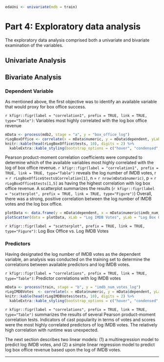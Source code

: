 ```r
edaUni <- univariate(mdb = train)
```

# Part 4: Exploratory data analysis
The exploratory data analysis comprised both a univariate and bivariate examination of the variables.

## Univariate Analysis


## Bivariate Analysis
### Dependent Variable
As mentioned above, the first objective was to identify an available variable that would proxy for box office success. 

`r kfigr::figr(label = "correlation1", prefix = TRUE, link = TRUE, type="Table")`: Variables most highly correlated with the log  box office revenue
```r
mData <- process(mdb2, stage = "a", y = "box_office_log")
rLogBoxOffice <- correlate(x = mData$numeric, y = mData$dependent, yLab = "Log Box Office", plot = FALSE)
knitr::kable(head(rLogBoxOffice$tests, 10), digits = 2) %>%
  kableExtra::kable_styling(bootstrap_options = c("hover", "condensed", "responsive"), full_width = T, position = "center")
```

Pearson product-moment correlation coefficients were computed to determine which of the available variables most highly correlated with the log of box office revenue. `r kfigr::figr(label = "correlation1", prefix = TRUE, link = TRUE, type="Table")` reveals the  log number of IMDB votes, r = `r rLogBoxOffice$tests$Correlation[1]`, n = `r nrow(mData$numeric)`, p = `r rLogBoxOffice$tests[1,5]` as having the highest correlation with log box office revenue.  A scatterplot summarizes the results (`r kfigr::figr(label = "scatterplot", prefix = TRUE, link = TRUE, type="Figure")`) Overall, there was a strong, positive correlation between the log number of IMDB votes and the log box office.

```r
plotData <- data.frame(y = mData$dependent, x = mData$numeric$imdb_num_votes_log)
plotScatter(data = plotData, xLab = "Log IMDB Votes", yLab = "Log Box Office")
```
`r kfigr::figr(label = "scatterplot", prefix = TRUE, link = TRUE, type="Figure")`: Log Box Office vs. Log IMDB Votes

### Predictors
Having designated the log number of IMDB votes as the dependent variable, an analysis was conducted on the training set to determine the correlations between available predictors and log IMDB votes.

`r kfigr::figr(label = "correlations", prefix = TRUE, link = TRUE, type="Table")`: Predictor correlations with log IMDB votes
```r
mData <- process(train, stage = "b", y = "imdb_num_votes_log")
rLogIMDBVotes  <- correlate(x = mData$numeric, y = mData$dependent, yLab = "Log IMDB Votes", plot = FALSE)
knitr::kable(head(rLogIMDBVotes$tests, 10), digits = 2) %>%
  kableExtra::kable_styling(bootstrap_options = c("hover", "condensed", "responsive"), full_width = T, position = "center")
```
`r kfigr::figr(label = "correlations", prefix = TRUE, link = TRUE, type="Table")` summarizes the results of several Pearson product-moment correlation tests. Indicators of cast popularity in terms of votes and scores were the most highly correlated predictors of log IMDB votes. The relatively high correlation with runtime was unexpected.

The next section describes two linear models: (1) a multiregression model to predict log IMDB votes, and (2) a simple linear regression model to predict log box office revenue based upon the log of IMDB votes. 

* * *
  
